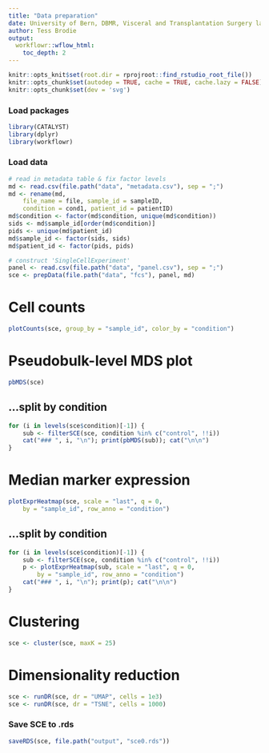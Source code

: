 ---
title: "Data preparation"
date: University of Bern, DBMR, Visceral and Transplantation Surgery lab
author: Tess Brodie
output: 
  workflowr::wflow_html:
    toc_depth: 2
---

```{r setup, include = FALSE, dev='svg'}
knitr::opts_knit$set(root.dir = rprojroot::find_rstudio_root_file())
knitr::opts_chunk$set(autodep = TRUE, cache = TRUE, cache.lazy = FALSE)
knitr::opts_chunk$set(dev = 'svg')
```

### Load packages

```{r load-libs, message = FALSE, warning = FALSE}
library(CATALYST)
library(dplyr)
library(workflowr)
```

### Load data

```{r load-data}
# read in metadata table & fix factor levels
md <- read.csv(file.path("data", "metadata.csv"), sep = ";")
md <- rename(md, 
    file_name = file, sample_id = sampleID, 
    condition = cond1, patient_id = patientID)
md$condition <- factor(md$condition, unique(md$condition))
sids <- md$sample_id[order(md$condition)]
pids <- unique(md$patient_id)
md$sample_id <- factor(sids, sids)
md$patient_id <- factor(pids, pids)

# construct 'SingleCellExperiment'
panel <- read.csv(file.path("data", "panel.csv"), sep = ";")
sce <- prepData(file.path("data", "fcs"), panel, md)
```

# Cell counts

```{r plotCounts, fig.width = 6, fig.height = 3}
plotCounts(sce, group_by = "sample_id", color_by = "condition")
```

# Pseudobulk-level MDS plot

```{r pbMDS, fig.height = 6, fig.width= 8}
pbMDS(sce)
```

## ...split by condition {.tabset}

```{r pbMDS-condition, results = "asis", fig.height = 4}
for (i in levels(sce$condition)[-1]) {
    sub <- filterSCE(sce, condition %in% c("control", !!i))
    cat("### ", i, "\n"); print(pbMDS(sub)); cat("\n\n")
}
```

# Median marker expression

```{r plotExprHeatmap, fig.width = 10, fig.height = 6}
plotExprHeatmap(sce, scale = "last", q = 0, 
    by = "sample_id", row_anno = "condition")
```

## ...split by condition {.tabset}

```{r plotExprHeatmap-condition, results = "asis", fig.width = 10, fig.height = 3}
for (i in levels(sce$condition)[-1]) {
    sub <- filterSCE(sce, condition %in% c("control", !!i))
    p <- plotExprHeatmap(sub, scale = "last", q = 0, 
        by = "sample_id", row_anno = "condition")
    cat("### ", i, "\n"); print(p); cat("\n\n")
}
```

# Clustering

```{r cluster, message = FALSE}
sce <- cluster(sce, maxK = 25)
```

# Dimensionality reduction

```{r runDR}
sce <- runDR(sce, dr = "UMAP", cells = 1e3)
sce <- runDR(sce, dr = "TSNE", cells = 1000)
```

### Save SCE to .rds

```{r save-data}
saveRDS(sce, file.path("output", "sce0.rds"))
```


